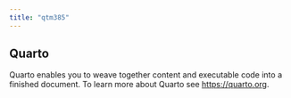```yaml
---
title: "qtm385"
---
```


## Quarto

Quarto enables you to weave together content and executable code into a finished document. To learn more about Quarto see <https://quarto.org>.
